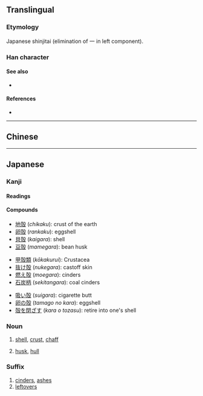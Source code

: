 {{character info/new}}
{{also|壳|殼|穀}}
==Translingual==
{{Han simplified forms|殼|殻|壳}}

===Etymology===
Japanese shinjitai {{Han simp|殼}} (elimination of 一 in left component).

===Han character===
{{Han char|rn=79|rad=殳|as=07|sn=11|four=|canj=GNHNE,XXGNH|ids=⿰壳殳}}

====See also====
* {{l|mul|穀}} <!-- Graphically similar -->

====References====
* {{Han ref|kx=0586.011|dj=0978.120|hdz=32159.050|uh=6BBB|ud=27579}}

----

==Chinese==
{{zh-see|殼|v}}

----

==Japanese==
{{ja-kanji forms|殻|殼}}

===Kanji===
{{ja-kanji|grade=c|rs=殳07|kyu=殼}}

====Readings====
{{ja-readings
|goon=こく
|kanon=かく
|on=ばい
|kun=から-, がら
}}
{{attention|ja|should がら really be here?}}

====Compounds====
{{top3}}
* [[地殻]] (''chikaku''): crust of the earth
* [[卵殻]] (''rankaku''): eggshell
* [[貝殻]] (''kaigara''): shell
* [[豆殻]] (''mamegara''): bean husk
{{mid3}}
* [[甲殻類]] (''kōkakurui''): Crustacea
* [[抜け殻]] (''nukegara''): castoff skin
* [[燃え殻]] (''moegara''): cinders
* [[石炭柄]] (''sekitangara''): coal cinders
{{mid3}}
* [[吸い殻]] (''suigara''): cigarette butt
* [[卵の殻]] (''tamago no kara''): eggshell
* [[殻を閉ざす]] (''kara o tozasu''): retire into one's shell
{{bottom}}

===Noun===
{{ja-noun|から|kyu=殼}}

# [[shell]], [[crust]], [[chaff]]
#: {{ja-usex|卵の殻は壊れやすい|たまご の から は こわれ-やすい|The shell of an egg is easily broken}}
# [[husk]], [[hull]]

===Suffix===
{{ja-pos|suffix|がら|kyu=殼}}

# [[cinders]], [[ashes]]
# [[leftovers]]